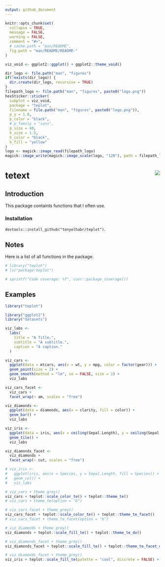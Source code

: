 ```yaml
---
output: github_document
---
```


```r
knitr::opts_chunk$set(
  collapse = TRUE,
  message = FALSE,
  warning = FALSE,
  comment = "#>",
  # cache.path = "man/README",
  fig.path = "man/README/README-"
)
```

```r
viz_void <- ggplot2::ggplot() + ggplot2::theme_void()

dir_logo <- file.path("man", "figures")
if(!exists(dir_logo)) {
  dir.create(dir_logo, recursive = TRUE)
}
filepath_logo <- file.path("man", "figures", paste0("logo.png"))
hexSticker::sticker(
  subplot = viz_void,
  package = "teplot",
  filename = file.path("man", "figures", paste0("logo.png")),
  p_y = 1.0,
  p_color = "black",
  # p_family = "sans",
  p_size = 40,
  h_size = 1.5,
  h_color = "black",
  h_fill = "yellow"
)
logo <- magick::image_read(filepath_logo)
magick::image_write(magick::image_scale(logo, "120"), path = filepath_logo)
```

# tetext <img src="man/figures/logo.png" align="right"/>

##  Introduction

This package containts functions that I often use.

### Installation

`devtools::install_github("tonyelhabr/teplot")`.

## Notes

Here is a list of all functions in the package.

```r
# library("teplot")
# ls("package:teplot")
```

```r
# sprintf("Code coverage: %f", covr::package_coverage())
```


## Examples

```r
library("teplot")
```

```r
library("ggplot2")
library("datasets")

viz_labs <-
  labs(
    title = "A Title.",
    subtitle = "A subtitle.",
    caption = "A caption."
  )

viz_cars <-
  ggplot(data = mtcars, aes(x = wt, y = mpg, color = factor(gear))) +
  geom_point(size = 2) +
  geom_smooth(method = "lm", se = FALSE, size = 2) +
  viz_labs

viz_cars_facet <-
  viz_cars +
  facet_wrap(~ am, scales = "free")

viz_diamonds <-
  ggplot(data = diamonds, aes(x = clarity, fill = color)) +
  geom_bar() +
  viz_labs

viz_iris <-
  ggplot(data = iris, aes(x = ceiling(Sepal.Length), y = ceiling(Sepal.Width), fill = Petal.Length)) +
  geom_tile() +
  viz_labs

viz_diamonds_facet <-
  viz_diamonds +
  facet_wrap(~ cut, scales = "free")

# viz_iris <-
#   ggplot(iris, aes(x = Species, y = Sepal.Length, fill = Species)) +
#   geom_col() +
#   viz_labs

# viz_cars + theme_grey()
viz_cars + teplot::scale_color_te() + teplot::theme_te()
# viz_cars + theme_te(option = "b")

# viz_cars_facet + theme_grey()
viz_cars_facet + teplot::scale_color_te() + teplot::theme_te_facet()
# viz_cars_facet + theme_te_facet(option = "b")

# viz_diamonds + theme_grey()
viz_diamonds + teplot::scale_fill_te() + teplot::theme_te_dx()

# viz_diamonds_facet + theme_grey()
viz_diamonds_facet + teplot::scale_fill_te() + teplot::theme_te_facet_dx()

# viz_diamonds_facet + theme_grey()
viz_iris + teplot::scale_fill_te(palette = "cool", discrete = FALSE) + teplot::theme_te()
```